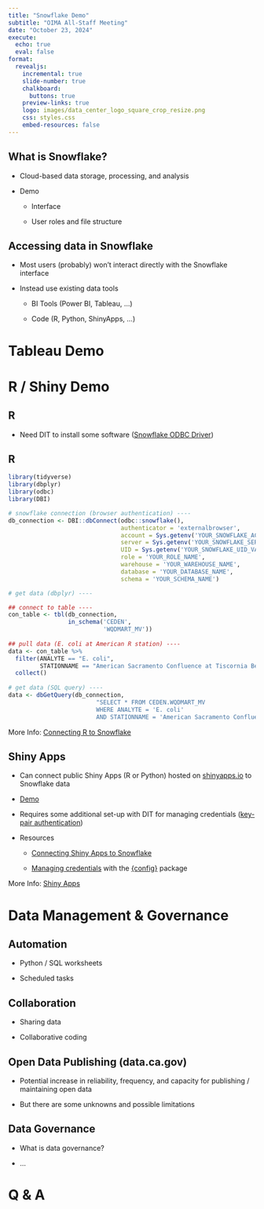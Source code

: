 ```yaml
---
title: "Snowflake Demo"
subtitle: "OIMA All-Staff Meeting"
date: "October 23, 2024"
execute:
  echo: true
  eval: false
format:
  revealjs: 
    incremental: true
    slide-number: true
    chalkboard: 
      buttons: true
    preview-links: true
    logo: images/data_center_logo_square_crop_resize.png
    css: styles.css
    embed-resources: false
---
```


## What is Snowflake?

- Cloud-based data storage, processing, and analysis

- Demo

  - Interface

  - User roles and file structure

## Accessing data in Snowflake

- Most users (probably) won't interact directly with the Snowflake interface

- Instead use existing data tools

  - BI Tools (Power BI, Tableau, ...)
  
  - Code (R, Python, ShinyApps, ...)
  
# Tableau Demo

# R / Shiny Demo

## R

- Need DIT to install some software ([Snowflake ODBC Driver](https://docs.snowflake.com/developer-guide/odbc/odbc){preview-link="false" target="_blank"})

## R {auto-animate="true"}

```.r
library(tidyverse)
library(dbplyr)
library(odbc)
library(DBI)

# snowflake connection (browser authentication) ----
db_connection <- DBI::dbConnect(odbc::snowflake(), 
                                authenticator = 'externalbrowser',
                                account = Sys.getenv('YOUR_SNOWFLAKE_ACCOUNT_VARIABLE'),
                                server = Sys.getenv('YOUR_SNOWFLAKE_SERVER_VARIABLE'), 
                                UID = Sys.getenv('YOUR_SNOWFLAKE_UID_VARIABLE'),
                                role = 'YOUR_ROLE_NAME',
                                warehouse = 'YOUR_WAREHOUSE_NAME',
                                database = 'YOUR_DATABASE_NAME',
                                schema = 'YOUR_SCHEMA_NAME')

# get data (dbplyr) ----

## connect to table ----
con_table <- tbl(db_connection,
                 in_schema('CEDEN',
                           'WQDMART_MV'))
                           
## pull data (E. coli at American R station) ----
data <- con_table %>% 
  filter(ANALYTE == "E. coli", 
         STATIONNAME == "American Sacramento Confluence at Tiscornia Beach") %>% 
  collect()
  
# get data (SQL query) ----
data <- dbGetQuery(db_connection,
                         "SELECT * FROM CEDEN.WQDMART_MV 
                         WHERE ANALYTE = 'E. coli' 
                         AND STATIONNAME = 'American Sacramento Confluence at Tiscornia Beach'")
```

::: footer
More Info: [Connecting R to Snowflake](https://solutions.posit.co/connections/db/databases/snowflake/)
:::

## Shiny Apps

- Can connect public Shiny Apps (R or Python) hosted on [shinyapps.io](https://www.shinyapps.io/) to Snowflake data

- [Demo](https://cawaterdatadive.shinyapps.io/Test_Snowflake_Connection/)

- Requires some additional set-up with DIT for managing credentials ([key-pair authentication](https://docs.snowflake.com/en/user-guide/key-pair-auth){preview-link="false" target="_blank"})

- Resources

  - [Connecting Shiny Apps to Snowflake](https://docs.posit.co/shinyapps.io/guide/applications/#accessing-databases-with-odbc)

  - [Managing credentials](https://docs.posit.co/shinyapps.io/guide/applications/#using-the-config-package) with the [{config}](https://rstudio.github.io/config/) package

::: footer
More Info: [Shiny Apps](https://shiny.posit.co)
:::

# Data Management & Governance

## Automation

- Python / SQL worksheets

- Scheduled tasks

## Collaboration

- Sharing data

- Collaborative coding

## Open Data Publishing (data.ca.gov)

- Potential increase in reliability, frequency, and capacity for publishing / maintaining open data

- But there are some unknowns and possible limitations

## Data Governance

- What is data governance?

- ...

# Q & A


